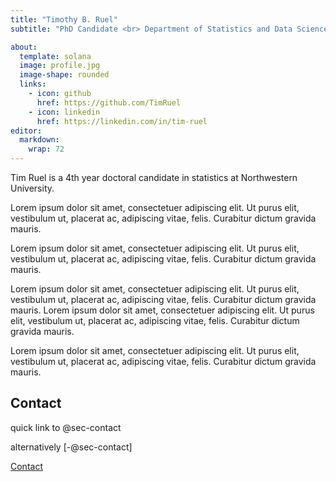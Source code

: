```yaml
---
title: "Timothy B. Ruel"
subtitle: "PhD Candidate <br> Department of Statistics and Data Science, <br> Northwestern University"

about: 
  template: solana
  image: profile.jpg
  image-shape: rounded
  links: 
    - icon: github
      href: https://github.com/TimRuel
    - icon: linkedin
      href: https://linkedin.com/in/tim-ruel
editor: 
  markdown: 
    wrap: 72
---
```


Tim Ruel is a 4th year doctoral candidate in statistics at Northwestern
University.

Lorem ipsum dolor sit amet, consectetuer adipiscing elit. Ut purus elit,
vestibulum ut, placerat ac, adipiscing vitae, felis. Curabitur dictum
gravida mauris.

Lorem ipsum dolor sit amet, consectetuer adipiscing elit. Ut purus elit,
vestibulum ut, placerat ac, adipiscing vitae, felis. Curabitur dictum
gravida mauris.

Lorem ipsum dolor sit amet, consectetuer adipiscing elit. Ut purus elit,
vestibulum ut, placerat ac, adipiscing vitae, felis. Curabitur dictum
gravida mauris. Lorem ipsum dolor sit amet, consectetuer adipiscing
elit. Ut purus elit, vestibulum ut, placerat ac, adipiscing vitae,
felis. Curabitur dictum gravida mauris.

Lorem ipsum dolor sit amet, consectetuer adipiscing elit. Ut purus elit,
vestibulum ut, placerat ac, adipiscing vitae, felis. Curabitur dictum
gravida mauris.

## Contact {#sec-contact}

quick link to @sec-contact

alternatively [-@sec-contact]

[Contact](index.qmd#sec-contact)


